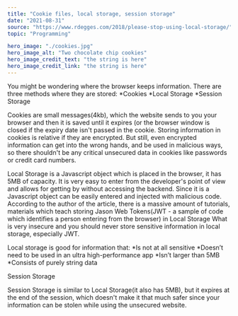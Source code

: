 ---
title: "Cookie files, local storage, session storage"
date: "2021-08-31"
source: "https://www.rdegges.com/2018/please-stop-using-local-storage/"
topic: "Programming"

hero_image: "./cookies.jpg"
hero_image_alt: "Two chocolate chip cookies"
hero_image_credit_text: "the string is here"
hero_image_credit_link: "the string is here"
---
You might be wondering where the browser keeps information.
There are three methods where they are stored:
*Cookies
*Local Storage
*Session Storage

Cookies are small messages(4kb), which the website sends to you your browser and then it is saved until it expires (or the browser window is closed
if the expiry date isn't passed in the cookie. Storing information in
cookies is relative if they are encrypted. But still, even encrypted
information can get into the wrong hands, and be used in malicious ways, 
so there shouldn't be any critical unsecured data in cookies like passwords
or credit card numbers.

Local Storage is a Javascript object which is placed in the browser, it
has 5MB of capacity. It is very easy to enter from the developer's point of view and allows for getting by without accessing the backend. Since it is
a Javascript object can be easily entered and injected with malicious 
code. According to the author of the article, there is a massive amount of 
tutorials, materials which teach storing Jason Web Tokens(JWT - a sample of
code which identifies a person entering from the browser) in Local Storage
What is very insecure and you should never store sensitive information in
local storage, especially JWT.

Local storage is good for information that:
*Is not at all sensitive
*Doesn’t need to be used in an ultra high-performance app
*Isn’t larger than 5MB
*Consists of purely string data

Session Storage

Session Storage is similar to Local Storage(it also has 5MB), but it expires at
the end of the session, which doesn't make it that much safer
since your information can be stolen while using the unsecured website.
